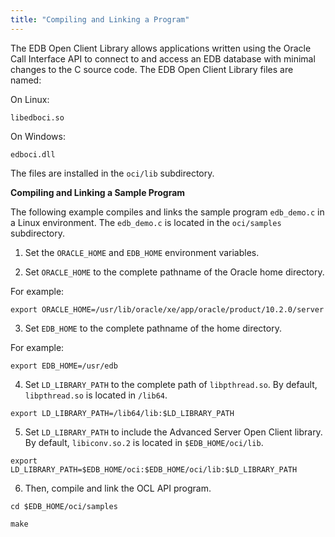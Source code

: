 ```yaml
---
title: "Compiling and Linking a Program"
---
```


<div id="compiling_and_linking_a_program" class="registered_link"></div>

The EDB Open Client Library allows applications written using the Oracle Call Interface API to connect to and access an EDB database with minimal changes to the C source code. The EDB Open Client Library files are named:

 On Linux:

 `libedboci.so`

 On Windows:

 `edboci.dll`

The files are installed in the `oci/lib` subdirectory.

**Compiling and Linking a Sample Program**

The following example compiles and links the sample program `edb_demo.c` in a Linux environment. The `edb_demo.c` is located in the `oci/samples` subdirectory.

1.  Set the `ORACLE_HOME` and `EDB_HOME` environment variables.

2.  Set `ORACLE_HOME` to the complete pathname of the Oracle home directory.

For example:

``export ORACLE_HOME=/usr/lib/oracle/xe/app/oracle/product/10.2.0/server``

3. Set ``EDB_HOME`` to the complete pathname of the home directory.

For example:

``export EDB_HOME=/usr/edb``

4.  Set `LD_LIBRARY_PATH` to the complete path of `libpthread.so`. By default, `libpthread.so` is located in `/lib64`.

``export LD_LIBRARY_PATH=/lib64/lib:$LD_LIBRARY_PATH``

5.  Set `LD_LIBRARY_PATH` to include the Advanced Server Open Client library. By default, `libiconv.so.2` is located in `$EDB_HOME/oci/lib`.

``export LD_LIBRARY_PATH=$EDB_HOME/oci:$EDB_HOME/oci/lib:$LD_LIBRARY_PATH``

6.  Then, compile and link the OCL API program.

``cd $EDB_HOME/oci/samples``

``make``
